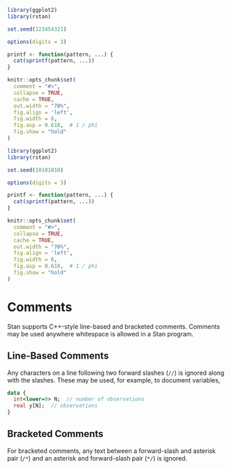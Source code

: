```r
library(ggplot2)
library(rstan)

set.seed(123454321)

options(digits = 3)

printf <- function(pattern, ...) {
  cat(sprintf(pattern, ...))
}

knitr::opts_chunk$set(
  comment = "#>",
  collapse = TRUE,
  cache = TRUE,
  out.width = "70%",
  fig.align = 'left',
  fig.width = 6,
  fig.asp = 0.618,  # 1 / phi
  fig.show = "hold"
)
```
```r
library(ggplot2)
library(rstan)

set.seed(10101010)

options(digits = 3)

printf <- function(pattern, ...) {
  cat(sprintf(pattern, ...))
}

knitr::opts_chunk$set(
  comment = "#>",
  collapse = TRUE,
  cache = TRUE,
  out.width = "70%",
  fig.align = 'left',
  fig.width = 6,
  fig.asp = 0.618,  # 1 / phi
  fig.show = "hold"
)
```
# Comments {#comments.section}

Stan supports C++-style line-based and bracketed comments.  Comments
may be used anywhere whitespace is allowed in a Stan program.

## Line-Based Comments 

Any characters on a line following two forward slashes (`//`) is
ignored along with the slashes.  These may be used, for example, to
document variables,

```stan
data {
  int<lower=0> N;  // number of observations
  real y[N];  // observations
}
```

## Bracketed Comments 

For bracketed comments, any text between a forward-slash and asterisk
pair (`/*`) and an asterisk and forward-slash pair (`*/`) is
ignored.

